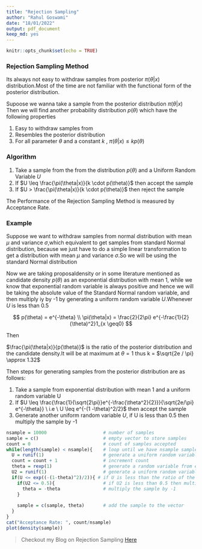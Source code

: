 ```yaml
---
title: "Rejection Sampling"
author: "Rahul Goswami"
date: "18/01/2022"
output: pdf_document
keep_md: yes
---
```


```r
knitr::opts_chunk$set(echo = TRUE)
```

### Rejection Sampling Method

Its always not easy to withdraw samples from posterior $\pi(\theta|x)$ distribution.Most of the time 
are not familiar with the functional form of the posterior distribution. 

Supoose we wanna take a sample from the posterior distribution $\pi(\theta|x)$
Then we will find another probability distribution $p(\theta)$ which have the following properties

1. Easy to withdraw samples from
2. Resembles the posterior distribution
3. For all parameter $\theta$ and a constant $k$ , $\pi(\theta|x) \leq k  p(\theta)$

### Algorithm

1. Take a sample from the from the distribution $p(\theta)$ and a Uniform Random Variable $U$
2. If $U \leq \frac{\pi(\theta|x)}{k \cdot p(\theta)}$ then accept the sample
3. If $U > \frac{\pi(\theta|x)}{k \cdot p(\theta)}$ then reject the sample


The Performance of the Rejection Sampling Method is measured by Acceptance Rate.

### Example

Suppose we want to withdraw samples from normal distribution with mean $\mu$ and variance $\sigma$,which equivalent to get samples from standard Normal distribution, because we just have to do a simple linear transformation to get a distribution with mean $\mu$ and variance $\sigma$.So we will be using the standard Normal distribution

Now we are taking proposaldensity or in some literature mentioned as candidate density $p(\theta)$ as an exponential distribution with mean $1$, while we know that exponential random variable is always positive and hence we will be taking the absolute value of the Standard Normal random variable, and then multiply iy by -1 by generating a uniform random variable $U$.Whenever $U$ is less than 0.5


$$
p(\theta) = e^{-\theta}  \\
\pi(\theta|x) = \frac{2}{2\pi}  e^{-\frac{1}{2}(\theta)^2}1_{x \geq0}
$$

Then


$\frac{\pi(\theta|x)}{p(\theta)}$ is the ratio of the posterior distribution and the candidate density.It will be at 
maximum at $\theta = 1$ thus k = $\sqrt{2e / \pi} \approx 1.32$ 

Then steps for generating samples from the posterior distribution are as follows:


1. Take a sample from exponential distribution with mean $1$ and a uniform random variable U
2. If $U \leq \frac{\frac{1}{\sqrt{2\pi}}e^{-\frac{\theta^2}{2}}}{\sqrt{2e/\pi} e^{-\theta}} \ i.e \ U \leq e^{-(1 -\theta)^2/2}$ then accept the sample
3. Generate another uniform random variable $U$, if U is less than 0.5 then multiply the sample by -1



```r
nsample = 10000                     # number of samples
sample = c()                        # empty vector to store samples
count = 0                           # count of samples accepted
while(length(sample) < nsample){    # loop until we have nsample samples
  U = runif(1)                      # generate a uniform random variable
  count = count + 1                 # increment count
  theta = rexp(1)                   # generate a random variable from exponential distribution
  U2 = runif(1)                     # generate a uniform random variable
  if(U <= exp((-(1-theta)^2)/2)){ # if U is less than the ratio of the posterior distribution and the candidate density
    if(U2 <= 0.5){                  # if U2 is less than 0.5 then multiply the sample by -1
      theta = -theta                # multiply the sample by -1
    }
    
    sample = c(sample, theta)       # add the sample to the vector
  }
}
cat("Acceptance Rate: ", count/nsample)
plot(density(sample))
```

> Checkout my Blog on Rejection Sampling [Here](www.iroblack.com)
